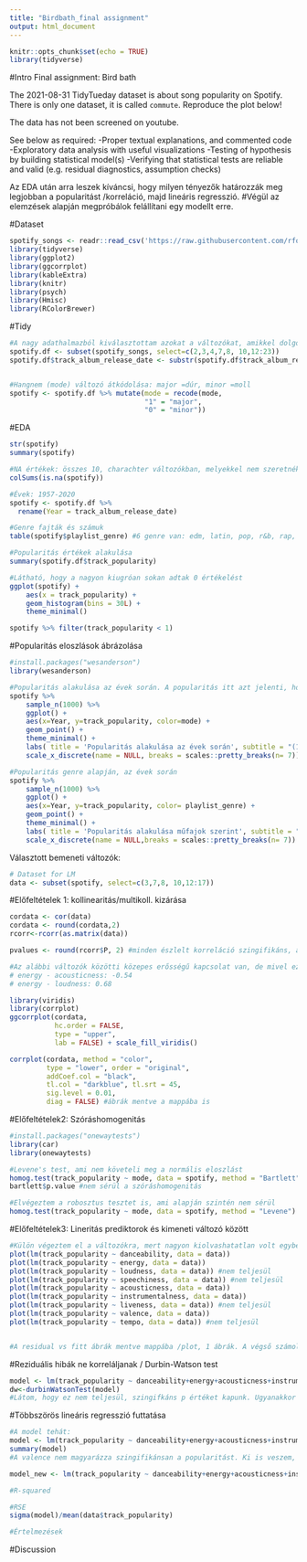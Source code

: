```yaml
---
title: "Birdbath_final assignment"
output: html_document
---
```


```r
knitr::opts_chunk$set(echo = TRUE)
library(tidyverse)
```

#Intro
Final assignment: Bird bath

The 2021-08-31 TidyTueday dataset is about song popularity on Spotify. There is only one dataset, it is called `commute`. Reproduce the plot below!

The data has not been screened on youtube.

See below as required:
    -Proper textual explanations, and commented code
    -Exploratory data analysis with useful visualizations
    -Testing of hypothesis by building statistical model(s)
    -Verifying that statistical tests are reliable and valid (e.g. residual diagnostics, assumption checks)
    
Az EDA után arra leszek kíváncsi, hogy milyen tényezők határozzák meg legjobban a popularitást /korreláció, majd lineáris regresszió. 
#Végül az elemzések alapján megpróbálok felállítani egy modellt erre.
    
#Dataset
```r
spotify_songs <- readr::read_csv('https://raw.githubusercontent.com/rfordatascience/tidytuesday/master/data/2020/2020-01-21/spotify_songs.csv')
library(tidyverse)
library(ggplot2)
library(ggcorrplot)
library(kableExtra)
library(knitr)
library(psych)
library(Hmisc)
library(RColorBrewer)

```

#Tidy
```r
#A nagy adathalmazból kiválasztottam azokat a változókat, amikkel dolgozni szeretnék.
spotify.df <- subset(spotify_songs, select=c(2,3,4,7,8, 10,12:23))
spotify.df$track_album_release_date <- substr(spotify.df$track_album_release_date, 0, 4) #dátum redukálása évre


#Hangnem (mode) változó átkódolása: major =dúr, minor =moll
spotify <- spotify.df %>% mutate(mode = recode(mode, 
                                 "1" = "major",
                                 "0" = "minor"))

```
#EDA
```r
str(spotify)
summary(spotify)

#NA értékek: összes 10, charachter változókban, melyekkel nem szeretnék dolgozni egyébként sem (trackname,artist)
colSums(is.na(spotify))

#Évek: 1957-2020 
spotify <- spotify.df %>% 
  rename(Year = track_album_release_date)

#Genre fajták és számuk
table(spotify$playlist_genre) #6 genre van: edm, latin, pop, r&b, rap, rock. Nagyjából hasonló számban.

#Popularitás értékek alakulása
summary(spotify.df$track_popularity)

#Látható, hogy a nagyon kiugróan sokan adtak 0 értékelést
ggplot(spotify) +
    aes(x = track_popularity) +
    geom_histogram(bins = 30L) + 
    theme_minimal()

spotify %>% filter(track_popularity < 1) 
```

#Popularitás eloszlások ábrázolása
```r
#install.packages("wesanderson")
library(wesanderson)

#Popularitás alakulása az évek során. A popularitás itt azt jelenti, hogy mennyire volt népszerű.
spotify %>% 
    sample_n(1000) %>%
    ggplot() + 
    aes(x=Year, y=track_popularity, color=mode) + 
    geom_point() +
    theme_minimal() +
    labs( title = 'Popularitás alakulása az évek során', subtitle = "(1957-2020)", y= "Popularitás", color = 'Hangnem') + 
    scale_x_discrete(name = NULL, breaks = scales::pretty_breaks(n= 7))

#Popularitás genre alapján, az évek során
spotify %>% 
    sample_n(1000) %>%
    ggplot() + 
    aes(x=Year, y=track_popularity, color= playlist_genre) + 
    geom_point() + 
    theme_minimal() +
    labs( title = 'Popularitás alakulása műfajok szerint', subtitle = "(1957-2020)",y= "Popularitás", color = 'Műfaj') +
    scale_x_discrete(name = NULL,breaks = scales::pretty_breaks(n= 7)) 
```


Választott bemeneti változók:
```r
# Dataset for LM
data <- subset(spotify, select=c(3,7,8, 10,12:17))

```


#Előfeltételek 1: kollinearitás/multikoll. kizárása
```r
cordata <- cor(data)
cordata <- round(cordata,2)
rcorr<-rcorr(as.matrix(data))

pvalues <- round(rcorr$P, 2) #minden észlelt korreláció szingifikáns, ám többségük gyenge.

#Az alábbi változók közötti közepes erősségű kapcsolat van, de mivel ez sem problémás szint (0.8-0.9 fölötti), ezért bent hagytam.
# energy - acousticness: -0.54
# energy - loudness: 0.68

library(viridis)
library(corrplot)
ggcorrplot(cordata, 
           hc.order = FALSE, 
           type = "upper",
           lab = FALSE) + scale_fill_viridis()

corrplot(cordata, method = "color",  
         type = "lower", order = "original", 
         addCoef.col = "black", 
         tl.col = "darkblue", tl.srt = 45,
         sig.level = 0.01,  
         diag = FALSE) #ábrák mentve a mappába is

```

#Előfeltételek2: Szóráshomogenitás
```r
#install.packages("onewaytests")
library(car)
library(onewaytests)

#Levene's test, ami nem követeli meg a normális eloszlást
homog.test(track_popularity ~ mode, data = spotify, method = "Bartlett")
bartlett$p.value #nem sérül a szóráshomogenitás

#Elvégeztem a robosztus tesztet is, ami alapján szintén nem sérül
homog.test(track_popularity ~ mode, data = spotify, method = "Levene")

```

#Előfeltételek3: Lineritás prediktorok és kimeneti változó között
```r
#Külön végeztem el a változókra, mert nagyon kiolvashatatlan volt egyben a sok ábra
plot(lm(track_popularity ~ danceability, data = data)) 
plot(lm(track_popularity ~ energy, data = data)) 
plot(lm(track_popularity ~ loudness, data = data)) #nem teljesül
plot(lm(track_popularity ~ speechiness, data = data)) #nem teljesül
plot(lm(track_popularity ~ acousticness, data = data)) 
plot(lm(track_popularity ~ instrumentalness, data = data))
plot(lm(track_popularity ~ liveness, data = data)) #nem teljesül
plot(lm(track_popularity ~ valence, data = data)) 
plot(lm(track_popularity ~ tempo, data = data)) #nem teljesül


#A residual vs fitt ábrák mentve mappába /plot, 1 ábrák. A végső számolásba nem kerültek bele az alábbi változók: loudness, speechiness, liveness, tempo

```

#Reziduális hibák ne korreláljanak / Durbin-Watson test
```r
model <- lm(track_popularity ~ danceability+energy+acousticness+instrumentalness+valence, data=data)
dw<-durbinWatsonTest(model) 
#Látom, hogy ez nem teljesül, szingifkáns p értéket kapunk. Ugyanakkor ezen a szinten már nem látom át, hogy ezt pontosan hogyan is lehetne megoldani (valamiféle lag korrekcióval). Ha ez most egy éles kutatás lenne, akkor valószínűleg tanácsot kérnék. Most azonban ettől eltekintek, és lefuttatom a végső elemzést.
```

#Többszörös lineáris regresszió futtatása
```r
#A model tehát:
model <- lm(track_popularity ~ danceability+energy+acousticness+instrumentalness+valence, data=data)
summary(model)
#A valence nem magyarázza szingifikánsan a popularitást. Ki is veszem, és újra futtatom:

model_new <- lm(track_popularity ~ danceability+energy+acousticness+instrumentalness, data=data)

#R-squared

#RSE
sigma(model)/mean(data$track_popularity)

#Értelmezések

```

#Discussion
```r

```

